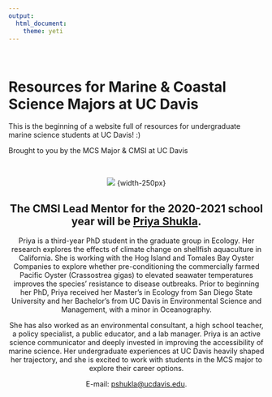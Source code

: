 ```yaml
---
output: 
  html_document:
    theme: yeti
---
```

<br>



# **Resources for Marine & Coastal Science Majors at UC Davis**

This is the beginning of a website full of resources for undergraduate marine science students at UC Davis! :) 

Brought to you by the MCS Major & CMSI at UC Davis


<br>

<center>![](photos/PShukla_CMSIphoto.jpg)  {width-250px}


## The CMSI Lead Mentor for the 2020-2021 school year will be [Priya Shukla](www.priyashukla.com).

Priya is a third-year PhD student in the graduate group in Ecology. Her research explores the effects of climate change on shellfish aquaculture in California. She is working with the Hog Island and Tomales Bay Oyster Companies to explore whether pre-conditioning the commercially farmed Pacific Oyster (Crassostrea gigas) to elevated seawater temperatures improves the species’ resistance to disease outbreaks. Prior to beginning her PhD, Priya received her Master's in Ecology from San Diego State University and her Bachelor's from UC Davis in Environmental Science and Management, with a minor in Oceanography.

She has also worked as an environmental consultant, a high school teacher, a policy specialist, a public educator, and a lab manager. Priya is an active science communicator and deeply invested in improving the accessibility of marine science. Her undergraduate experiences at UC Davis heavily shaped her trajectory, and she is excited to work with students in the MCS major to explore their career options. 

E-mail: [pshukla@ucdavis.edu](pshukla@ucdavis.edu).